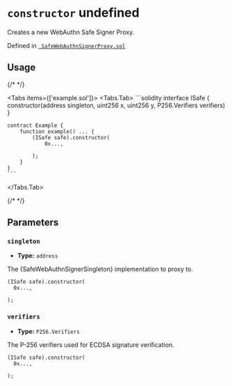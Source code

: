 



# `constructor` undefined



Creates a new WebAuthn Safe Signer Proxy.




Defined in [` SafeWebAuthnSignerProxy.sol`](https://github.com/safe-global/safe-modules/tree/passkey/v0.2.1/modules/passkey/contracts/SafeWebAuthnSignerProxy.sol#L42)


## Usage

{/* <!-- vale off --> */}

<Tabs items={['example.sol']}>
  <Tabs.Tab>
    ```solidity
    interface ISafe {
        constructor(address singleton, uint256 x, uint256 y, P256.Verifiers verifiers)
    }

    contract Example {
        function example() ... {
            (ISafe safe).constructor(
                0x...,
                
            );
        }
    }
    ```
  </Tabs.Tab>
</Tabs>

{/* <!-- vale on --> */}



## Parameters

### `singleton`

  - **Type:** `address`

  The \{SafeWebAuthnSignerSingleton\} implementation to proxy to.

  ```solidity focus=2
  (ISafe safe).constructor(
    0x...,
    
  );
  ```


### `verifiers`

  - **Type:** `P256.Verifiers`

  The P-256 verifiers used for ECDSA signature verification.

  ```solidity focus=3
  (ISafe safe).constructor(
    0x...,
    
  );
  ```





